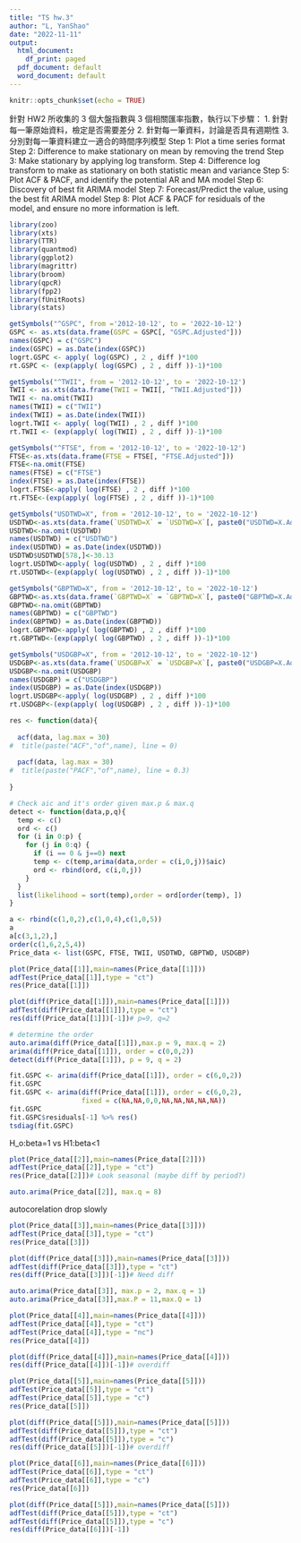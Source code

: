 ---
title: "TS hw.3"
author: "L, YanShao"
date: "2022-11-11"
output:
  html_document:
    df_print: paged
  pdf_document: default
  word_document: default
---

```{r setup, include=FALSE}
knitr::opts_chunk$set(echo = TRUE)
```

針對 HW2 所收集的 3 個大盤指數與 3 個相關匯率指數，執行以下步驟：
1. 針對每一筆原始資料，檢定是否需要差分
2. 針對每一筆資料，討論是否具有週期性
3. 分別對每一筆資料建立一適合的時間序列模型
Step 1: Plot a time series format
Step 2: Difference to make stationary on mean by removing the trend
Step 3: Make stationary by applying log transform.
Step 4: Difference log transform to make as stationary on both statistic mean and variance
Step 5: Plot ACF & PACF, and identify the potential AR and MA model
Step 6: Discovery of best fit ARIMA model
Step 7: Forecast/Predict the value, using the best fit ARIMA model
Step 8: Plot ACF & PACF for residuals of the model, and ensure no more information is left.

```{r lib, include=FALSE}
library(zoo)
library(xts)
library(TTR)
library(quantmod)
library(ggplot2)
library(magrittr)
library(broom)
library(qpcR)   
library(fpp2)
library(fUnitRoots)
library(stats)
```



```{r warning=FALSE}
getSymbols("^GSPC", from ='2012-10-12', to = '2022-10-12')
GSPC <- as.xts(data.frame(GSPC = GSPC[, "GSPC.Adjusted"]))
names(GSPC) = c("GSPC")
index(GSPC) = as.Date(index(GSPC))
logrt.GSPC <- apply( log(GSPC) , 2 , diff )*100
rt.GSPC <- (exp(apply( log(GSPC) , 2 , diff ))-1)*100

getSymbols("^TWII", from = '2012-10-12', to = '2022-10-12')
TWII <- as.xts(data.frame(TWII = TWII[, "TWII.Adjusted"]))
TWII <- na.omit(TWII)
names(TWII) = c("TWII")
index(TWII) = as.Date(index(TWII))
logrt.TWII <- apply( log(TWII) , 2 , diff )*100
rt.TWII <- (exp(apply( log(TWII) , 2 , diff ))-1)*100

getSymbols("^FTSE", from = '2012-10-12', to = '2022-10-12')
FTSE<-as.xts(data.frame(FTSE = FTSE[, "FTSE.Adjusted"]))
FTSE<-na.omit(FTSE)
names(FTSE) = c("FTSE")
index(FTSE) = as.Date(index(FTSE))
logrt.FTSE<-apply( log(FTSE) , 2 , diff )*100
rt.FTSE<-(exp(apply( log(FTSE) , 2 , diff ))-1)*100

getSymbols("USDTWD=X", from = '2012-10-12', to = '2022-10-12')
USDTWD<-as.xts(data.frame(`USDTWD=X` = `USDTWD=X`[, paste0("USDTWD=X.Adjusted")]))
USDTWD<-na.omit(USDTWD)
names(USDTWD) = c("USDTWD")
index(USDTWD) = as.Date(index(USDTWD))
USDTWD$USDTWD[578,]<-30.13
logrt.USDTWD<-apply( log(USDTWD) , 2 , diff )*100
rt.USDTWD<-(exp(apply( log(USDTWD) , 2 , diff ))-1)*100

getSymbols("GBPTWD=X", from = '2012-10-12', to = '2022-10-12')
GBPTWD<-as.xts(data.frame(`GBPTWD=X` = `GBPTWD=X`[, paste0("GBPTWD=X.Adjusted")]))
GBPTWD<-na.omit(GBPTWD)
names(GBPTWD) = c("GBPTWD")
index(GBPTWD) = as.Date(index(GBPTWD))
logrt.GBPTWD<-apply( log(GBPTWD) , 2 , diff )*100
rt.GBPTWD<-(exp(apply( log(GBPTWD) , 2 , diff ))-1)*100

getSymbols("USDGBP=X", from = '2012-10-12', to = '2022-10-12')
USDGBP<-as.xts(data.frame(`USDGBP=X` = `USDGBP=X`[, paste0("USDGBP=X.Adjusted")]))
USDGBP<-na.omit(USDGBP)
names(USDGBP) = c("USDGBP")
index(USDGBP) = as.Date(index(USDGBP))
logrt.USDGBP<-apply( log(USDGBP) , 2 , diff )*100
rt.USDGBP<-(exp(apply( log(USDGBP) , 2 , diff ))-1)*100

res <- function(data){
  
  acf(data, lag.max = 30)
#  title(paste("ACF","of",name), line = 0)
  
  pacf(data, lag.max = 30)
#  title(paste("PACF","of",name), line = 0.3)
  
}

# Check aic and it's order given max.p & max.q
detect <- function(data,p,q){
  temp <- c()
  ord <- c()
  for (i in 0:p) {
    for (j in 0:q) {
      if (i == 0 & j==0) next
      temp <- c(temp,arima(data,order = c(i,0,j))$aic)
      ord <- rbind(ord, c(i,0,j))
    }
  }
  list(likelihood = sort(temp),order = ord[order(temp), ])
}

a <- rbind(c(1,0,2),c(1,0,4),c(1,0,5))
a
a[c(3,1,2),]
order(c(1,6,2,5,4))
Price_data <- list(GSPC, FTSE, TWII, USDTWD, GBPTWD, USDGBP)

```





```{r , warning=FALSE}
plot(Price_data[[1]],main=names(Price_data[[1]]))
adfTest(Price_data[[1]],type = "ct")
res(Price_data[[1]])

plot(diff(Price_data[[1]]),main=names(Price_data[[1]]))
adfTest(diff(Price_data[[1]]),type = "ct")
res(diff(Price_data[[1]])[-1])# p=9, q=2

# determine the order
auto.arima(diff(Price_data[[1]]),max.p = 9, max.q = 2)
arima(diff(Price_data[[1]]), order = c(0,0,2))
detect(diff(Price_data[[1]]), p = 9, q = 2)

fit.GSPC <- arima(diff(Price_data[[1]]), order = c(6,0,2))
fit.GSPC
fit.GSPC <- arima(diff(Price_data[[1]]), order = c(6,0,2),
                  fixed = c(NA,NA,0,0,NA,NA,NA,NA,NA))
fit.GSPC
fit.GSPC$residuals[-1] %>% res()
tsdiag(fit.GSPC)
```
H_o:beta=1 vs H1:beta<1



```{r}
plot(Price_data[[2]],main=names(Price_data[[2]]))
adfTest(Price_data[[2]],type = "ct")
res(Price_data[[2]])# Look seasonal (maybe diff by period?)

auto.arima(Price_data[[2]], max.q = 8)
```


autocorelation drop slowly


```{r}
plot(Price_data[[3]],main=names(Price_data[[3]]))
adfTest(Price_data[[3]],type = "ct")
res(Price_data[[3]])

plot(diff(Price_data[[3]]),main=names(Price_data[[3]]))
adfTest(diff(Price_data[[3]]),type = "ct")
res(diff(Price_data[[3]])[-1])# Need diff

auto.arima(Price_data[[3]], max.p = 2, max.q = 1)
auto.arima(Price_data[[3]],max.P = 11,max.Q = 1)

```


```{r}
plot(Price_data[[4]],main=names(Price_data[[4]]))
adfTest(Price_data[[4]],type = "ct")
adfTest(Price_data[[4]],type = "nc")
res(Price_data[[4]])

plot(diff(Price_data[[4]]),main=names(Price_data[[4]]))
res(diff(Price_data[[4]])[-1])# overdiff
```




```{r}
plot(Price_data[[5]],main=names(Price_data[[5]]))
adfTest(Price_data[[5]],type = "ct")
adfTest(Price_data[[5]],type = "c")
res(Price_data[[5]])

plot(diff(Price_data[[5]]),main=names(Price_data[[5]]))
adfTest(diff(Price_data[[5]]),type = "ct")
adfTest(diff(Price_data[[5]]),type = "c")
res(diff(Price_data[[5]])[-1])# overdiff
```



```{r}
plot(Price_data[[6]],main=names(Price_data[[6]]))
adfTest(Price_data[[6]],type = "ct")
adfTest(Price_data[[6]],type = "c")
res(Price_data[[6]])

plot(diff(Price_data[[5]]),main=names(Price_data[[5]]))
adfTest(diff(Price_data[[5]]),type = "ct")
adfTest(diff(Price_data[[5]]),type = "c")
res(diff(Price_data[[6]])[-1])
```

